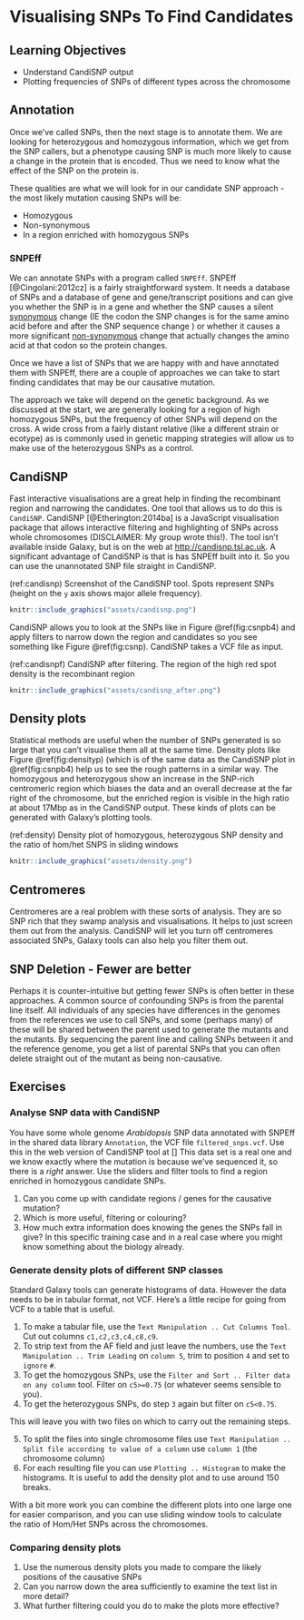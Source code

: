 # Visualising SNPs To Find Candidates


## Learning Objectives

  * Understand CandiSNP output
  * Plotting frequencies of SNPs of different types across the chromosome

## Annotation

Once we've called SNPs, then the next stage is to annotate them. We are looking for heterozygous and homozygous information, which we get from the SNP callers, but a phenotype causing SNP is much more likely to cause a change in the protein that is encoded. Thus we need to know what the effect of the SNP on the protein is.

These qualities are what we will look for in our candidate SNP approach - the most likely mutation causing SNPs will be:

  * Homozygous
  * Non-synonymous
  * In a region enriched with homozygous SNPs
	
### SNPEff 

We can annotate SNPs with a program called `SNPEff`. SNPEff [@Cingolani:2012cz] is a fairly straightforward system. It needs a database of SNPs and a database of gene and gene/transcript positions and can give you whether the SNP is in a gene and whether the SNP causes a silent [synonymous](https://en.wikipedia.org/wiki/Synonymous_substitution) change (IE the codon the SNP changes is for the same amino acid before and after the SNP sequence change ) or whether it causes a more significant [non-synonymous](https://en.wikipedia.org/wiki/Nonsynonymous_substitution) change that actually changes the amino acid at that codon so the protein changes.   

Once we have a list of SNPs that we are happy with and have annotated them with SNPEff, there are a couple of approaches we can take to start finding candidates that may be our causative mutation.

The approach we take will depend on the genetic background. As we discussed at the start, we are generally looking for a region of high homozygous SNPs, but the frequency of other SNPs will depend on the cross. A wide cross from a fairly distant relative (like a different strain or ecotype) as is commonly used in genetic mapping strategies will allow us to make use of the heterozygous SNPs as a control. 

## CandiSNP

Fast interactive visualisations are a great help in finding the recombinant region and narrowing the candidates. One tool that allows us to do this is `CandiSNP`. CandiSNP [@Etherington:2014ba] is a JavaScript visualisation package that allows interactive filtering and highlighting of SNPs across whole chromosomes (DISCLAIMER: My group wrote this!). The tool isn't available inside Galaxy, but is on the web at [http://candisnp.tsl.ac.uk](http://candisnp.tsl.ac.uk). A significant advantage of CandiSNP is that is has SNPEff built into it. So you can use the unannotated SNP file straight in CandiSNP.

(ref:candisnp) Screenshot of the CandiSNP tool. Spots represent SNPs (height on the `y` axis shows major allele frequency).

```r
knitr::include_graphics("assets/candisnp.png") 
```

CandiSNP allows you to look at the SNPs like in Figure \@ref(fig:csnpb4) and apply filters to narrow down the region and candidates so you see something like Figure \@ref(fig:csnp). CandiSNP takes a VCF file as input.

(ref:candisnpf) CandiSNP after filtering. The region of the high red spot density is the recombinant region

```r
knitr::include_graphics("assets/candisnp_after.png") 
```

## Density plots

Statistical methods are useful when the number of SNPs generated is so large that you can't visualise them all at the same time. Density plots like Figure \@ref(fig:densityp) (which is of the same data as the CandiSNP plot in \@ref(fig:csnpb4) help us to see the rough patterns in a similar way. The homozygous and heterozygous show an increase in the SNP-rich centromeric region which biases the data and an overall decrease at the far right of the chromosome, but the enriched region is visible in the high ratio at about 17Mbp as in the CandiSNP output. These kinds of plots can be generated with Galaxy's plotting tools.

(ref:density) Density plot of homozygous, heterozygous SNP density and the ratio of hom/het SNPS in sliding windows

```r
knitr::include_graphics("assets/density.png") 
```

## Centromeres
 Centromeres are a real problem with these sorts of analysis. They are so SNP rich that they swamp analysis and visualisations. It helps to just screen them out from the analysis. CandiSNP will let you turn off centromeres associated SNPs, Galaxy tools can also help you filter them out.
 

## SNP Deletion - Fewer are better

Perhaps it is counter-intuitive but getting fewer SNPs is often better in these approaches. A common source of confounding SNPs is from the parental line itself. All individuals of any species have differences in the genomes from the references we use to call SNPs, and some (perhaps many) of these will be shared between the parent used to generate the mutants and the mutants. By sequencing the parent line and calling SNPs between it and the reference genome, you get a list of parental SNPs that you can often delete straight out of the mutant as being non-causative. 


## Exercises

### Analyse SNP data with CandiSNP

You have some whole genome _Arabidopsis_ SNP data annotated with SNPEff in the shared data library `Annotation`, the VCF file `filtered_snps.vcf`. Use this in the web version of CandiSNP tool at [] This data set is a real one and we know exactly where the mutation is because we've sequenced it, so there is a _right_ answer. Use the sliders and filter tools to find a region enriched in homozygous candidate SNPs.

  1. Can you come up with candidate regions / genes for the causative mutation?
  2. Which is more useful, filtering or colouring?
  3. How much extra information does knowing the genes the SNPs fall in give? In this specific training case and in a real case where you might know something about the biology already.

### Generate density plots of different SNP classes

Standard Galaxy tools can generate histograms of data. However the data needs to be in tabular format, not VCF. Here's a little recipe for going from VCF to a table that is useful.

  1. To make a tabular file, use the `Text Manipulation .. Cut Columns Tool`. Cut out columns `c1,c2,c3,c4,c8,c9`. 
  2. To strip text from the AF field and just leave the numbers, use the `Text Manipulation .. Trim Leading` on `column 5`, trim to position `4` and set to `ignore` `#`.
  3. To get the homozygous SNPs, use the `Filter and Sort .. Filter data on any column` tool. Filter on `c5>=0.75` (or whatever seems sensible to you).
  4. To get the heterozygous SNPs, do step `3` again but filter on `c5<0.75`.

This will leave you with two files on which to carry out the remaining steps.

  5. To split the files into single chromosome files use `Text Manipulation .. Split file according to value of a column` use `column 1` (the chromosome column)
  6. For each resulting file you can use `Plotting .. Histogram` to make the histograms. It is useful to add the density plot and to use around 150 breaks.

With a bit more work you can combine the different plots into one large one for easier comparison, and you can use sliding window tools to calculate the ratio of Hom/Het SNPs across the chromosomes.

### Comparing density plots

  1. Use the numerous density plots you made to compare the likely positions of the causative SNPs
  2. Can you narrow down the area sufficiently to examine the text list in more detail?
  3. What further filtering could you do to make the plots more effective?
